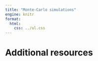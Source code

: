 ```yaml
---
title: "Monte-Carlo simulations"
engine: knitr
format:
  html:
    css: ../ul.css
---
```




# Additional resources
